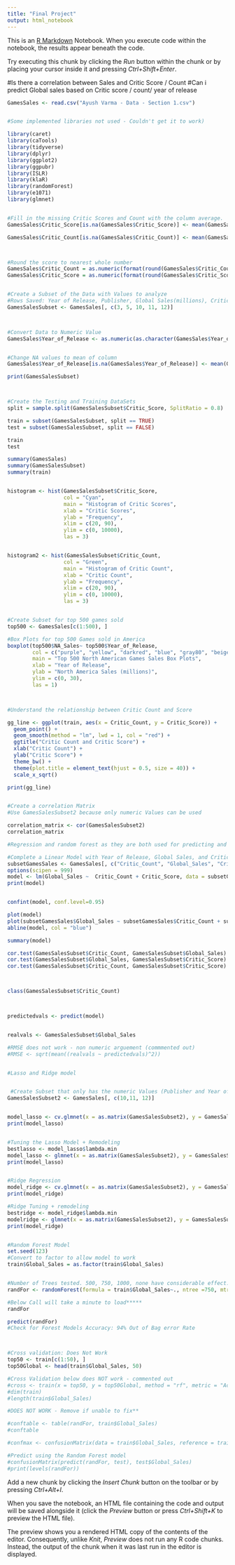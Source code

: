 ---
title: "Final Project"
output: html_notebook
---

This is an [R Markdown](http://rmarkdown.rstudio.com) Notebook. When you execute code within the notebook, the results appear beneath the code. 

Try executing this chunk by clicking the *Run* button within the chunk or by placing your cursor inside it and pressing *Ctrl+Shift+Enter*. 

#Is there a correlation between Sales and Critic Score / Count
#Can i predict Global sales based on Critic score / count/ year of release    

```{r}

GamesSales <- read.csv("Ayush Varma - Data - Section 1.csv")



```


```{r}

#Some implemented libraries not used - Couldn't get it to work)

library(caret)
library(caTools)
library(tidyverse)
library(dplyr)
library(ggplot2)
library(ggpubr)
library(ISLR)
library(klaR)
library(randomForest)
library(e1071)
library(glmnet)


#Fill in the missing Critic Scores and Count with the column average.
GamesSales$Critic_Score[is.na(GamesSales$Critic_Score)] <- mean(GamesSales$Critic_Score, na.rm = TRUE)

GamesSales$Critic_Count[is.na(GamesSales$Critic_Count)] <- mean(GamesSales$Critic_Count, na.rm = TRUE)



#Round the score to nearest whole number
GamesSales$Critic_Count = as.numeric(format(round(GamesSales$Critic_Count, 0)))
GamesSales$Critic_Score = as.numeric(format(round(GamesSales$Critic_Score, 0)))


#Create a Subset of the Data with Values to analyze
#Rows Saved: Year of Release, Publisher, Global Sales(millions), Critic Count and Critic Score
GamesSalesSubset <- GamesSales[, c(3, 5, 10, 11, 12)]



#Convert Data to Numeric Value
GamesSales$Year_of_Release <- as.numeric(as.character(GamesSales$Year_of_Release))


#Change NA values to mean of column
GamesSales$Year_of_Release[is.na(GamesSales$Year_of_Release)] <- mean(GamesSales$Year_of_Release, na.rm = TRUE)

print(GamesSalesSubset)



#Create the Testing and Training DataSets
split = sample.split(GamesSalesSubset$Critic_Score, SplitRatio = 0.8)

train = subset(GamesSalesSubset, split == TRUE)
test = subset(GamesSalesSubset, split == FALSE)

train
test


```

```{r}

summary(GamesSales)
summary(GamesSalesSubset)
summary(train)


histogram <- hist(GamesSalesSubset$Critic_Score, 
                  col = "Cyan",
                  main = "Histogram of Critic Scores",
                  xlab = "Critic Scores",
                  ylab = "Frequency",
                  xlim = c(20, 90),
                  ylim = c(0, 10000),
                  las = 3)


histogram2 <- hist(GamesSalesSubset$Critic_Count, 
                  col = "Green",
                  main = "Histogram of Critic Count",
                  xlab = "Critic Count",
                  ylab = "Frequency",
                  xlim = c(20, 90),
                  ylim = c(0, 10000),
                  las = 3)


#Create Subset for top 500 games sold
top500 <- GamesSales[c(1:500), ]

#Box Plots for top 500 Games sold in America
boxplot(top500$NA_Sales~ top500$Year_of_Release,
        col = c("purple", "yellow", "darkred", "blue", "gray80", "beige", "pink", "darkgoldenrod1", "chocolate1", "darkseagreen1"), 
        main = "Top 500 North American Games Sales Box Plots",
        xlab = "Year of Release",
        ylab = "North America Sales (millions)", 
        ylim = c(0, 30),
        las = 1)



#Understand the relationship between Critic Count and Score

gg_line <- ggplot(train, aes(x = Critic_Count, y = Critic_Score)) + 
  geom_point() + 
  geom_smooth(method = "lm", lwd = 1, col = "red") + 
  ggtitle("Critic Count and Critic Score") + 
  xlab("Critic Count") + 
  ylab("Critic Score") + 
  theme_bw() + 
  theme(plot.title = element_text(hjust = 0.5, size = 40)) +
  scale_x_sqrt()

print(gg_line)


#Create a correlation Matrix
#Use GamesSalesSubset2 because only numeric Values can be used

correlation_matrix <- cor(GamesSalesSubset2)
correlation_matrix

```


```{r}
#Regression and random forest as they are both used for predicting and understanding correlations between different variables.

#Complete a Linear Model with Year of Release, Global Sales, and Critic Score (Same subset, just isolating numeric values)
subsetGamesSales <- GamesSales[, c("Critic_Count", "Global_Sales", "Critic_Score")]
options(scipen = 999)
model <- lm(Global_Sales ~  Critic_Count + Critic_Score, data = subsetGamesSales)
print(model)


confint(model, conf.level=0.95)

plot(model)
plot(subsetGamesSales$Global_Sales ~ subsetGamesSales$Critic_Count + subsetGamesSales$Critic_Score, data = subsetGamesSales, main = "Scatter Plot w/ Line", xlab = "Critic Count and Score", ylab = "Global Sales" )
abline(model, col = "blue")

summary(model)

cor.test(GamesSalesSubset$Critic_Count, GamesSalesSubset$Global_Sales)
cor.test(GamesSalesSubset$Global_Sales, GamesSalesSubset$Critic_Score)
cor.test(GamesSalesSubset$Critic_Count, GamesSalesSubset$Critic_Score)



class(GamesSalesSubset$Critic_Count)



predictedvals <- predict(model)


realvals <- GamesSalesSubset$Global_Sales

#RMSE does not work - non numeric arguement (commmented out)
#RMSE <- sqrt(mean((realvals ~ predictedvals)^2))


#Lasso and Ridge model


 #Create Subset that only has the numeric Values (Publisher and Year of Release proved to be unnecessary)
GamesSalesSubset2 <- GamesSales[, c(10,11, 12)]


model_lasso <- cv.glmnet(x = as.matrix(GamesSalesSubset2), y = GamesSalesSubset2$Global_Sales, alpha = 1)
print(model_lasso)


#Tuning the Lasso Model + Remodeling
bestlasso <- model_lasso$lambda.min
model_lasso <- glmnet(x = as.matrix(GamesSalesSubset2), y = GamesSalesSubset2$Global_Sales, alpha = 1, lambda = bestlasso)
print(model_lasso)


#Ridge Regression
model_ridge <- cv.glmnet(x = as.matrix(GamesSalesSubset2), y = GamesSalesSubset2$Global_Sales, alpha = 0)
print(model_ridge)

#Ridge Tuning + remodeling
bestridge <- model_ridge$lambda.min
modelridge <- glmnet(x = as.matrix(GamesSalesSubset2), y = GamesSalesSubset2$Global_Sales, alpha = 0, lambda = bestridge)
print(model_ridge)


#Random Forest Model
set.seed(123)
#Convert to factor to allow model to work
train$Global_Sales = as.factor(train$Global_Sales)


#Number of Trees tested. 500, 750, 1000, none have considerable effect.
randFor <- randomForest(formula = train$Global_Sales~., ntree =750, mtry =2, data = train)

#Below Call will take a minute to load*****
randFor

predict(randFor)
#Check for Forest Models Accuracy: 94% Out of Bag error Rate



#Cross validation: Does Not Work
top50 <- train[c(1:50), ]
top50Global <- head(train$Global_Sales, 50)

#Cross Validation below does NOT work - commented out
#cross <- train(x = top50, y = top50Global, method = "rf", metric = "Accuracy", trControl = trainControl(method = "cv", number = 5))
#dim(train)
#length(train$Global_Sales)
```

```{r}
#DOES NOT WORK - Remove if unable to fix**

#conftable <- table(randFor, train$Global_Sales)
#conftable

#confmax <- confusionMatrix(data = train$Global_Sales, reference = train$Global_Sales)

#Predict using the Random Forest model
#confusionMatrix(predict(randFor, test), test$Global_Sales)
#print(levels(randFor))
```



Add a new chunk by clicking the *Insert Chunk* button on the toolbar or by pressing *Ctrl+Alt+I*.

When you save the notebook, an HTML file containing the code and output will be saved alongside it (click the *Preview* button or press *Ctrl+Shift+K* to preview the HTML file).

The preview shows you a rendered HTML copy of the contents of the editor. Consequently, unlike *Knit*, *Preview* does not run any R code chunks. Instead, the output of the chunk when it was last run in the editor is displayed.
